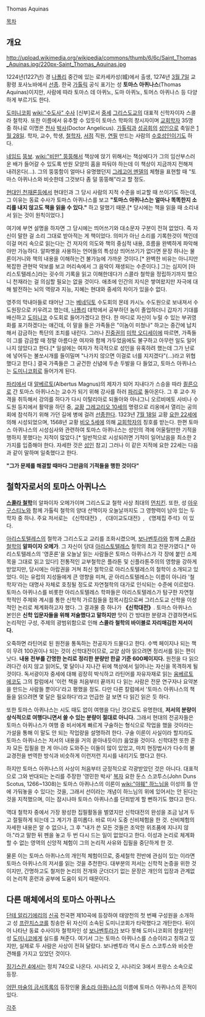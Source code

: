 Thomas Aquinas

[[목차]]
== 개요 ==
http://upload.wikimedia.org/wikipedia/commons/thumb/6/6c/Saint_Thomas_Aquinas.jpg/220px-Saint_Thomas_Aquinas.jpg

1224년(1227년) 경 [[나폴리]] 중간에 있는 로카세카성(城)에서 출생, 1274년 [[3월 7일]] 교황령 포사노바에서 [[선종]]. 한국 [[가톨릭]] 공식 표기는 성 '''토마스 아퀴나스'''(Thomas Aquinas)이지만, 사람에 따라 토마스 데 아퀴노, 도마 아퀴노, 토머스 아퀴나스 등 다양하게 부르기도 한다.

[[도미니코]]회 [[wiki:"수도사" 수사]] [신부]로서 [[중세]] [[그리스도교]]의 대표적 신학자이자 스콜라 철학자. 또한 이름에서 유추할 수 있듯이 토마스 학파의 창시자이며 [[교회학자]] 35명 중 하나로 이명은 [[천사]] [[박사]](Doctor Angelicus). [[가톨릭]]과 [[성공회]]의 [[성인]]으로 축일은 [[1월 28일]]. 학자, 교수, 학생, [[철학자]], [[서점]] 직원, [[연필]] 만드는 사람의 [[수호성인]]이기도 하다.

[[네임드]] [[뚱보]]. [[wiki:"비만" 뚱뚱해서]] 책상에 앉기 위해서는 책상에다가 그의 임산부스러운 배가 들어갈 수 있도록 반원 모양의 홈을 파둬야 하는데 이 책상이 지금까지 전해져 내려온다(…). 그의 뚱뚱함이 얼마나 유명했던지 [[그레고어 멘델]]의 체형을 표현할 때 "토마스 아퀴나스와 비슷한데 그것보다 좀 덜 뚱뚱해"라고 할 정도.

[[현대인 천재론]]등에서 현대인과 그 당시 사람의 지적 수준을 비교할 때 쓰이기도 하는데, 그 이유는 동료 수사가 토마스 아퀴나스를 보고 '''"토마스 아퀴나스는 얼마나 똑똑한지 소리를 내지 않고도 책을 읽을 수 있다."''' 하고 말했기 때문.[* 당시에는 책을 읽을 때 소리내서 읽는 것이 원칙이었다.]

여기에 부연 설명을 하자면 그 당시에는 띄어쓰기와 대소문자 구분이 전혀 없었다. 즉 자신이 말한 걸 소리 그대로 받아적는 게 책이었다. 의미가 아닌 소리를 기록한것이 책인데 이걸 머리 속으로 읽는다는 건 저자의 의도와 책의 중심적 내용, 흐름을 완벽하게 파악해야만 가능하다. 알파벳을 사용하는 언어들의 특성상 띄어쓰기가 없다면 문장 하나는 물론이거니와 책의 내용을 이해하는건 불가능에 가까운 것이다.[* 완벽한 비유는 아니지만 복잡한 관현악 악보를 보고 머리속에서 그 음악이 재생되는 수준이다.] 그는 심지어 [아리스토텔레스]라는 굇수의 기록을 읽고 이해한데다가 스콜라 철학을 정립하기까지 했으니 천재라는 걸 의심할 필요는 없을 것이다. 애초에 인간의 지식은 쌓여왔지만 자극에 대해 발전하는 뇌의 역량과 지능, 지혜는 현대와 중세의 차이가 있을수 없다.

영주의 막내아들로 태어난 그는 [[베네딕토]] 수도회의 몬테 카시노 수도원으로 보내져서 수도원장으로 키우려고 했는데, [[나폴리]] 대학에서 공부하던 놈이 졸업하더니 갑자기 기대를 배신하고 [[도미니코]] 수도회로 들어가겠다고 한다. 한 마디로 자신이 누릴 수 있는 부귀영화를 포기하겠다는 얘긴데, 이 말을 들은 가족들은 "이놈이 미쳤나" 하고는 중간에 납치해서 감금하는 특단의 조치를 내린다. 그러나 [[진중권]]의 [[미학 오디세이]]에 따르면, 가족들이 그를 감금할 때 정말 아름다운 여자와 함께 가두었음에도 불구하고 아무런 일도 일어나지 않았다고 한다.[* 일설에는 여자가 적극적으로 성인을 유혹하려 했는데 그가 난로에 넣어두는 불쏘시개를 들이밀며 "나가지 않으면 이걸로 너를 지지겠다"(...)라고 위협했다고 한다.] 결국 가족들은 그 굳건한 신념에 두손 두발을 다 들었고, 토마스 아퀴나스는 [[도미니코]]회로 들어가게 된다.

[[파리]]에서 대 [[알베르토]](Albertus Magnus)의 제자가 되어 지내다가 스승을 따라 [[쾰른]]으로 간 토마스 아퀴나스는 교수가 되기 위해 강사를 하러 [[파리]]로 돌아온다. 그 후 교수 자격을 취득해서 강의를 하다가 다시 이탈리아로 되돌아와 아나그니 오르비에토 사비나 수도원 등지에서 활약을 하던 중, [[교황]] [[그레고리오 10세]]의 명령으로 리옹에서 열리는 공의회에 참석하기 위해 가던 길에 병에 걸려 [[선종]]한다. 1323년 [[7월 18일]] 교황 [[요한 22세]]에 의해 시성되었으며, 1568년 교황 [[비오 5세]]에 의해 [[교회학자]]의 칭호를 받는다. 한편 토마스 아퀴나스의 시성심사와 관련하여 토마스 아퀴나스는 성인의 격에 어울릴만한 기적을 행하지 못했다는 지적이 많았다.[* 일반적으로 시성되려면 기적이 일어났음을 최소한 2가지를 입증해야 한다. 자세한 것은  [[성인#s-2.1.1|성인]] 참고] 그러나 이 같은 지적에 요한 22세는 다음과 같이 말하며 일축했다고 한다.

'''"그가 문제를 해결할 때마다 그만큼의 기적들을 행한 것이다"'''


== 철학자로서의 토마스 아퀴나스 ==
'''[[스콜라 철학]]'''의 알파이자 오메가이며 그리스도교 철학 사상 최대의 [[먼치킨]]. 또한, 성 [[아우구스티노]]와 함께 가톨릭 철학의 양대 산맥이자 오늘날까지도 그 영향력이 남아 있는 두 학자 중 하나. 주요 저서로는 《신학대전》, 《대이교도대전》, 《명제집 주석》이 있다.

[[아리스토텔레스]]의 철학과 그리스도교 교리를 조화시켰으며, [[보나벤투라]]와 함께 [[스콜라 철학]]의 '''알파이자 오메가'''. 그 자신이 당대 [[아리스토텔레스]] 철학의 최고 전문가였다.[* 아리스토텔레스의 '영혼론'을 오늘날 읽는 사람들은 토마스 아퀴나스가 각 장에 붙인 소제목을 그대로 읽고 있다!] 전통적인 교부철학은 플라톤 및 신플라톤주의의 영향을 강하게 받았지만, 당시에는 아랍권을 거쳐 최신 철학으로 아리스토텔레스의 철학이 소개되고 있었다. 이는 유럽의 지성들에게 큰 영향을 미쳐, 곧 아리스토텔레스는 이름이 아니라 '철학자'라는 대명사 자체로 호칭될 정도로 자연철학의 대가로 인식되는 수준에 이르렀다. 토마스 아퀴나스를 비롯한 아리스토텔레스 학파들은 아리스토텔레스가 탐구한 자연철학적인 주제와 계시를 통한 신학적 가르침들을 접목시킴으로써 그리스도교 신학을 이성적인 논리로 체계화하고자 했다. 그 결과물 중 하나가 '''《신학대전》'''. 토마스 아퀴나스 본인은 '''신학 입문자들을 위해 저술했다고 말하지만''' 맛이 간 방대한 분량과 간결하면서도 논리적인 구성, 주제의 광범위함으로 인해 '''스콜라 철학의 바이블로 자리매김한 저서이다.'''

오죽하면 라틴어로 된 원전을 통독하는 전공자가 드물다고 한다. 수백 페이지나 되는 책이 무려 100권이나 되는 것이 신학대전이므로, 교양 삼아 읽으려면 정리서를 읽는 편이 낫다. '''내용 전부를 간명한 논리로 정리한 분량만 한글 기준 600페이지다.''' 원전을 다 읽으려다간 쉬지 않고 읽어도, 몇 달이나 지나간 뒤에 책상에서 일어나는 자신을 목격하게 될 것이다. 독서광이자 중세에 대해 굉장히 박식하고 라틴어를 자유자재로 읽는 [[움베르토 에코]]도 그의 칼럼에서 '이런 책을 처음부터 끝까지 다 읽는 사람은 전문 연구자나 요약본을 만드는 사람들 뿐이다'라고 평했을 정도. 다만 다른 칼럼에서 '토마스 아퀴나스의 책들을 읽으려면 몇 달은 필요하다'라고 언급한 걸 보면 다 읽긴 읽은 듯 하다.

또한 토마스 아퀴나스는 시도 때도 없이 여행을 다닌 것으로도 유명한데, '''저서의 분량이 상식적으로 여행다니면서 쓸 수 있는 분량이 절대로 아니다.''' 그래서 현대의 전공자들은 토마스 아퀴나스가 여행 중 비서에게 빠르게 구술하는 형식으로 작업을 했을 것이라는 가설을 통해 이 말도 안 되는 작업량을 설명하려 한다. 구술 이론이 사실이라 할지라도 토마스 아퀴나스는 저서의 내용을 거의 쏟아내듯이(!) 읊었을 것이다. 신학대전 또한 혼자 모든 집필을 한 게 아니라 도와주는 이들이 많이 있었고, 마치 현장법사가 다수의 불교경전을 번역한 방식과 비슷하게 이런저런 지시를 내리기도 했다고 한다.

하지만 토마스 아퀴나스의 사상이 처음부터 긍정적으로 각광받았던 것은 아니다. 대표적으로 그와 반대되는 논리를 주장한 '영민한 박사' [[복자]] 요한 둔스 스코투스(John Duns Scotus, 1266~1308)는 토마스 아퀴나스의 이론이 [[wiki:"야훼" 하느님]]을 이성의 틀 안에 가둬놓을 수 있다는 것을, 그래서 선이라는 개념이 하느님의 위에 있어서는 안 된다는 것을 지적했으며, 이는 잠시나마 토마스 아퀴나스를 단죄받게 할 뻔하기도 했다고 한다.

역대 철학자 중에서 가장 왕성한 집필활동을 벌였지만 신학대전의 완성을 조금 남겨 두고 절필하게 되는데 그 계기가 흥미롭다. 바로 미사 도중 신비체험을 한 것. 신비체험의 자세한 내용은 알 수 없으나, 그 후 "내가 쓴 모든 것들은 조악한 위조품에 지나지 않아."라고 말한 뒤 펜을 놓고 두 번 다시 드는 일이 없었다고 한다. 이성과 논리로 체계화할 수 없는 영역의 신앙적 체험이 그의 논리적 사유와 집필을 중단하게 한 것.

물론 이는 토마스 아퀴나스의 개인적 체험이므로, 중세철학 전반에 관심이 있는 이라면 토마스 아퀴나스의 저서를 읽는 것을 추천한다. 대부분의 저서는 신학적 논증을 위한 것이지만, 간명하고도 철저한 논리의 전개와 군더더기 없는 문장은 개인의 입장과 관계없이 논리적 훈련과 공부에 도움이 되기 때문이다. 

== 다른 매체에서의 토마스 아퀴나스 ==
[[단테 알리기에리]]의 [[신곡]] 천국편 제10곡에 등장하여 태양천의 첫 번째 구성원을 소개하고 성 [[프란치스코]]를 칭송한 뒤 자신이 소속된 도미니코회가 타락했다고 개탄한다. 뒤이어 나타난 동료 수사이자 철학자인 성 [[보나벤투라]]가 보다 못해 도미니코회의 창설자인 성 [[도미니코]]에게 실드를 쳐준다. 여기서 그는 토마스 아퀴나스를 스승이라고 칭하고 있지만, 실제로 두 사람은 사상이 전혀 달랐다. 보나벤투라 역시 둔스 스코투스와 비슷한 견해를 가지고 있었던 것이다.

[[징기스칸 4]]에서는 정치 74으로 나온다. 시나리오 2, 시나리오 3에서 프랑스 소속으로 등장. 

[[어떤 마술의 금서목록]]의 등장인물 [[올소라 아퀴나스]]의 이름에 토마스 아퀴나스의 흔적이 있다.

[[각주]]
